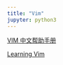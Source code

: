 ```yaml
---
title: "Vim"
jupyter: python3
---
```


[VIM 中文帮助手册](http://vimcdoc.sourceforge.net/doc/usr_toc.html)

[Learning Vim](https://github.com/dofy/learn-vim)
